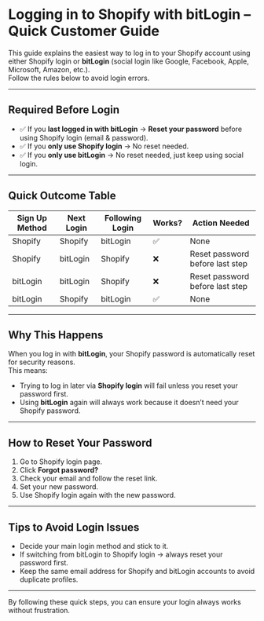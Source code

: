 # Logging in to Shopify with bitLogin – Quick Customer Guide

This guide explains the easiest way to log in to your Shopify account using either Shopify login or **bitLogin** (social login like Google, Facebook, Apple, Microsoft, Amazon, etc.).  
Follow the rules below to avoid login errors.

---

## Required Before Login

- ✅ If you **last logged in with bitLogin** → **Reset your password** before using Shopify login (email & password).
- ✅ If you **only use Shopify login** → No reset needed.
- ✅ If you **only use bitLogin** → No reset needed, just keep using social login.

---

## Quick Outcome Table

| Sign Up Method | Next Login | Following Login | Works? | Action Needed |
|----------------|------------|-----------------|--------|---------------|
| Shopify        | Shopify    | bitLogin        | ✅      | None |
| Shopify        | bitLogin   | Shopify         | ❌      | Reset password before last step |
| bitLogin       | bitLogin   | Shopify         | ❌      | Reset password before last step |
| bitLogin       | Shopify    | bitLogin        | ✅      | None |

---

## Why This Happens

When you log in with **bitLogin**, your Shopify password is automatically reset for security reasons.  
This means:
- Trying to log in later via **Shopify login** will fail unless you reset your password first.
- Using **bitLogin** again will always work because it doesn’t need your Shopify password.

---

## How to Reset Your Password

1. Go to Shopify login page.
2. Click **Forgot password?**
3. Check your email and follow the reset link.
4. Set your new password.
5. Use Shopify login again with the new password.

---

## Tips to Avoid Login Issues

- Decide your main login method and stick to it.
- If switching from bitLogin to Shopify login → always reset your password first.
- Keep the same email address for Shopify and bitLogin accounts to avoid duplicate profiles.

---

By following these quick steps, you can ensure your login always works without frustration.
